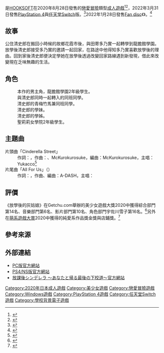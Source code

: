{{Infobox animanga/Headerofja
|title= 放學後的灰姑娘
|image= 
|size= 
|caption= 
|japanese= 放課後シンデレラ
|english= 
|kana= ほうかごシンデレラ
|romaji= Houkago Cinderella
|genre= 戀愛、校園
}}
{{Infobox animanga/Game
|標題=
|類型=[[戀愛冒險|戀愛冒險]]
|使用平台=[[Windows|Windows]] 7/8.1/10<br />[[PlayStation_4|PlayStation 4]]<br />[[任天堂Switch|任天堂Switch]]
|遊戲引擎=
|開發團隊=[[HOOKSOFT|HOOKSOFT]]
|代理商=HOOKSOFT（PC）<br />ENTERGRAM（PS4/NS）
|製作人=亞佐美晶
|監製={{lang|ja|宅本うと}}
|腳本={{lang|ja|此ノ花しな}}、{{lang|ja|水越ナゴ}}、川波無人
|程式=
|音樂=SONO MAKERS
|美術=RINKS、{{lang|ja|のいと}}（SD）
|遊戲人數=1
|發售日=2020年8月28日（PC）<br />2022年3月31日（PS4/NS）
|對象年齡=18禁（PC）
|結局數=6
}}
{{Infobox animanga/Game
|標題= 放課後シンデレラ<br />～あなたと帰る最後の下校道～
|類型=戀愛冒險
|使用平台=Windows 8.1/10
|遊戲引擎=
|開發團隊=HOOKSOFT
|代理商=HOOKSOFT
|製作人=亞佐美晶
|監製={{lang|ja|宅本うと}}
|腳本={{lang|ja|此ノ花しな}}、{{lang|ja|浅黄アキ}}
|程式=
|音樂=SONO MAKERS
|美術=RINKS
|遊戲人數=1
|發售日=2022年1月28日
|對象年齡=18禁
|結局數=
}}
{{Infobox animanga/Footerofja}}
{{日本作品|放學後的灰姑娘|放課後シンデレラ}}是[[HOOKSOFT|HOOKSOFT]]在2020年8月28日發售的[[戀愛冒險|戀愛冒險]]類型[[日本成人遊戲|成人遊戲]]<ref>{{cite web |title=【TG SCOOP】HOOKSOFT最新作は”放課後”がキーワード！ 下校がロマンの純愛学園ADV『放課後シンデレラ』をスクープ!! |url=https://www.tgsmart.jp/article.aspx?a=26031 |website=TG Smart |language=ja |date=2020-04-21 |access-date=2021-02-06 |archive-date=2021-02-13 |archive-url=https://web.archive.org/web/20210213203058/https://www.tgsmart.jp/article.aspx?a=26031 |dead-url=no }}</ref><ref>{{cite web |title=美少女と一緒のドキドキ満載な下校時間をリアルに体感!!　HOOKSOFT20周年記念作『放課後シンデレラ』を体験版でレビュー♪ |url=https://bugbug.news/b_game/13598/ |website=bugbug.news |language=ja |date=2020年8月12日 |access-date=2021年2月6日 |archive-date=2020年11月26日 |archive-url=https://web.archive.org/web/20201126160146/https://bugbug.news/b_game/13598/ |dead-url=no }}</ref>，2022年3月31日發售[[PlayStation_4|PlayStation 4]]與[[任天堂Switch|任天堂Switch]]版。<ref>{{cite web |title=下校がロマンの純愛学園ADV「放課後シンデレラ」PS4/Switch版の公式サイトとあらすじが公開！ |url=https://www.gamer.ne.jp/news/202111260064/ |website=Gamer |language=ja |date=2021-11-26 |access-date=2021-11-30 |archive-date=2021-11-28 |archive-url=https://web.archive.org/web/20211128070219/https://www.gamer.ne.jp/news/202111260064/ |dead-url=no }}</ref>2022年1月28日發售[[Fan_disc|Fan disc]]《{{lang|ja|放課後シンデレラ ミニファンディスク ～あなたと帰る最後の下校道～}}》。<ref>{{cite web |title=『放課後シンデレラ ミニファンディスク』の公式サイトが公開！5人のエピソードを収録して1月28日発売に！ |url=https://moedigi.com/news/2021/11/hooksoft-hcfd/ |website=moedigi |language=ja |date=2021-11-26 |access-date=2021-11-26 |archive-date=2021-11-27 |archive-url=https://web.archive.org/web/20211127035754/https://moedigi.com/news/2021/11/hooksoft-hcfd/ |dead-url=no }}</ref>

==故事==
公住清史郎在搬回小時候的故鄉花霞市後，與田寄多乃實一起轉學到龍膽館學園。放學後清史郎接受多乃實的邀請一起回家，在路途中他得知多乃實喜歡放學後的理由。回到家後清史郎便決定學她在放學後透過改變回家路線遇到新發現，借此來改變現在乏味無趣的生活。

==角色==
;{{nihongo|公住清史郎|公住 清史郎}}
:本作的男主角，龍膽館學園2年級學生。
;{{nihongo|田寄多乃實|田寄 多乃実|聲優：八ッ橋しなもん}}
:與清史郎同時一起轉入的同班同學。
;{{nihongo|長南陽佳|長南 陽佳|聲優：小波すず}}
:清史郎的青梅竹馬兼同班同學。
;{{nihongo|築島筑紫|築島 つくし|聲優：みたかりん}}
:清史郎的學妹。
;{{nihongo|宇佐川雪子|宇佐川 雪子|聲優：北大路ゆき}}
:清史郎的學姊。
;{{nihongo|王城茉莉愛|王城 茉莉愛|聲優：柚原みう}}
:聖莉莉女學院2年級學生。

==主題曲==
;片頭曲「Cinderella Street」
:作詞：{{lang|ja|永原さくら}}，作曲：{{lang|ja|しっぽり虎太郎}}、McKurokurosuke，編曲：McKurokurosuke，主唱：Yukacco<ref>{{cite web |title=HOOKSOFT『放課後シンデレラ』Yukaccoが歌う主題歌に乗せたオープニングムービーが公開 |url=https://moedigi.com/game/2020/07/hooksoft-houkago-op-movie/ |website=moedigi |language=ja |date=2020-07-17 |access-date=2021-02-06 |archive-date=2020-09-02 |archive-url=https://web.archive.org/web/20200902083017/https://moedigi.com/game/2020/07/hooksoft-houkago-op-movie/ |dead-url=no }}</ref>
;片尾曲「All For Us」（{{lang|ja|オール·フォー·アス}}）
:作詞：{{lang|ja|永原さくら}}，作曲、編曲：A-DASH，主唱：{{lang|ja|うさぎ}}

==評價==
《放學後的灰姑娘》在Getchu.com舉辦的美少女遊戲大獎2020中獲得綜合部門第14名、音樂部門第6名、影片部門第10名、角色部門宇佐川雪子第16名。<ref>{{cite web |title=美少女ゲーム大賞2020 |url=http://www.getchu.com/pc/2020_g_ranking/ |website=Getchu.com |accessdate=2021-02-22 |language=ja}}</ref>另外在[[萌系遊戲大賞|萌系遊戲大賞]]2020中獲得的純愛系作品獎金獎與店鋪獎。<ref>{{cite web |title=萌えゲーアワード 2020年度 受賞作品一覧 |url=http://moe-gameaward.com/prize/2020/pure.html#p01 |website=萌えゲーアワード |accessdate=2021-05-28 |language=ja |archive-date=2021-06-03 |archive-url=https://web.archive.org/web/20210603052139/http://moe-gameaward.com/prize/2020/pure.html#p01 |dead-url=no }}</ref>

==參考來源==
{{reflist}}

==外部連結==
*[http://www.hook-net.jp/houkago/index.html PC版官方網站] {{Wayback|url=http://www.hook-net.jp/houkago/index.html |date=20201031234252 }}{{ja icon}}
*[http://www.entergram.co.jp/houkago/ PS4/NS版官方網站] {{Wayback|url=http://www.entergram.co.jp/houkago/ |date=20211128092752 }}{{ja icon}}
*[https://www.hook-net.jp/hcfd/ 放課後シンデレラ ～あなたと帰る最後の下校道～官方網站] {{Wayback|url=https://www.hook-net.jp/hcfd/ |date=20211210080636 }}{{ja icon}}

{{HOOKSOFT}}

{{DEFAULTSORT:Houkago Cinderella}}
[[Category:2020年日本成人遊戲|Category:2020年日本成人遊戲]]
[[Category:美少女遊戲|Category:美少女遊戲]]
[[Category:戀愛冒險遊戲|Category:戀愛冒險遊戲]]
[[Category:Windows遊戲|Category:Windows遊戲]]
[[Category:PlayStation_4遊戲|Category:PlayStation 4遊戲]]
[[Category:任天堂Switch遊戲|Category:任天堂Switch遊戲]]
[[Category:學校背景電子遊戲|Category:學校背景電子遊戲]]
